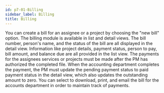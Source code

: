 ```yaml
---
id: p7-01-Billing
sidebar_label: Billing
title: Billing
---
```


You can create a bill for an assignee or a project by choosing the "new bill" option. The billing module is available in list and detail views. 
The bill number, person's name, and the status of the bill are all displayed in the detail view. 
Information like project details, payment status, person to pay, bill amount, and balance due are all provided in the list view.
The payments for the assignees services or projects must be made after the PM has authorized the completed file. When the accounting department completes the payment, the PM must update the pending payment status to paid payment status in the detail view, which also updates the outstanding amount to zero. 
You can select to download, print, and email the bill for the accounts department in order to maintain track of payments.
